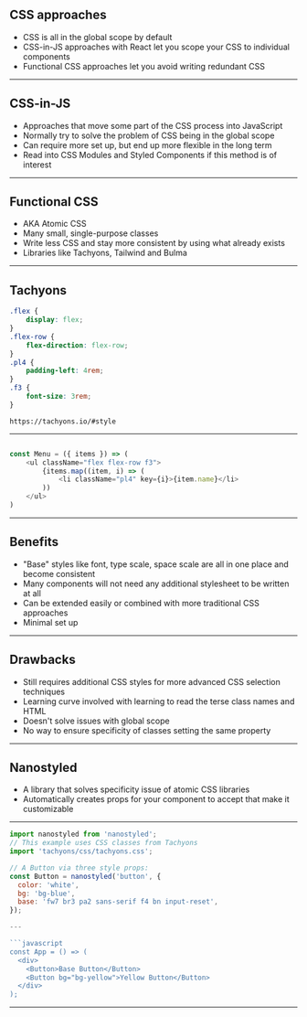 ## CSS approaches

* CSS is all in the global scope by default
* CSS-in-JS approaches with React let you scope your CSS to individual components
* Functional CSS approaches let you avoid writing redundant CSS

---

## CSS-in-JS

* Approaches that move some part of the CSS process into JavaScript
* Normally try to solve the problem of CSS being in the global scope
* Can require more set up, but end up more flexible in the long term
* Read into CSS Modules and Styled Components if this method is of interest

---

## Functional CSS

* AKA Atomic CSS
* Many small, single-purpose classes
* Write less CSS and stay more consistent by using what already exists
* Libraries like Tachyons, Tailwind and Bulma

---

## Tachyons

```css
.flex {
    display: flex;
}
.flex-row {
    flex-direction: flex-row;
}
.pl4 {
    padding-left: 4rem;
}
.f3 {
    font-size: 3rem;
}
```

```notes
https://tachyons.io/#style
```
---

```javascript

const Menu = ({ items }) => (
    <ul className="flex flex-row f3">
        {items.map((item, i) => (
            <li className="pl4" key={i}>{item.name}</li>
        ))
    </ul>
)

```

---

## Benefits

* "Base" styles like font, type scale, space scale are all in one place and become consistent
* Many components will not need any additional stylesheet to be written at all
* Can be extended easily or combined with more traditional CSS approaches
* Minimal set up

---

## Drawbacks
* Still requires additional CSS styles for more advanced CSS selection techniques
* Learning curve involved with learning to read the terse class names and HTML
* Doesn't solve issues with global scope
* No way to ensure specificity of classes setting the same property

---

## Nanostyled

* A library that solves specificity issue of atomic CSS libraries
* Automatically creates props for your component to accept that make it customizable


---

```javascript
import nanostyled from 'nanostyled';
// This example uses CSS classes from Tachyons
import 'tachyons/css/tachyons.css';

// A Button via three style props:
const Button = nanostyled('button', {
  color: 'white',
  bg: 'bg-blue',
  base: 'fw7 br3 pa2 sans-serif f4 bn input-reset',
});

---

```javascript
const App = () => (
  <div>
    <Button>Base Button</Button>
    <Button bg="bg-yellow">Yellow Button</Button>
  </div>
);
```

---
